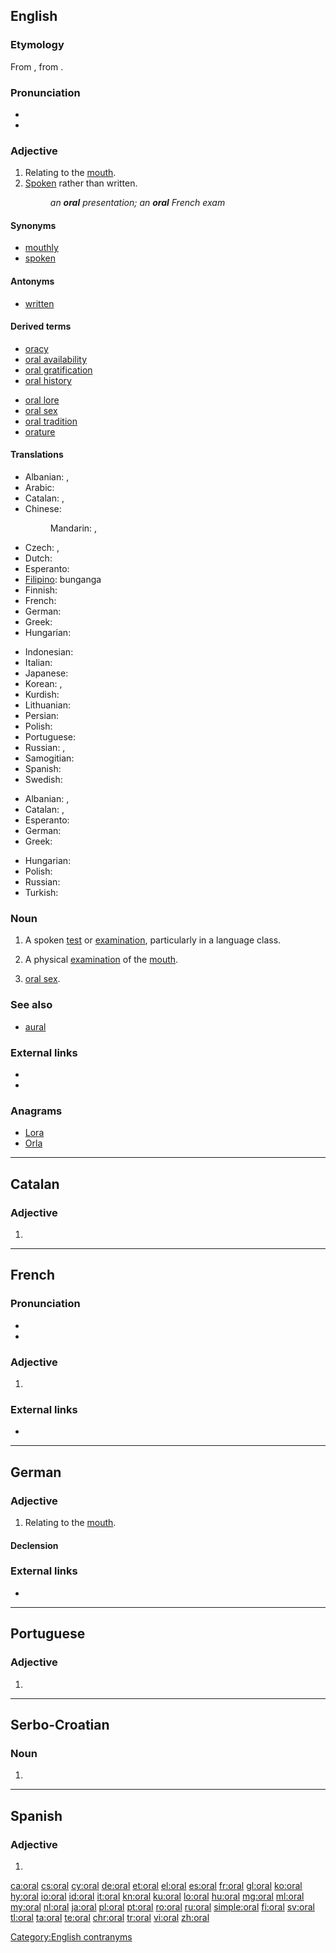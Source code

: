 {{also|Oral}}
==English==

===Etymology===
From {{etyl|NL.|en}} {{term|oralis||of the mouth}}, from {{etyl|la|en}} {{term|os||the mouth|lang=la}}.

===Pronunciation===
* {{IPA|/ˈɔːɹəl/|/ˈɒɹəl/|lang=en}}
* {{rhymes|ɔːɹəl|lang=en}}

===Adjective===
{{en-adj|-}}

# Relating to the [[mouth]].
# [[spoken|Spoken]] rather than written.
#: ''an '''oral''' presentation; an '''oral''' French exam''

====Synonyms====
* [[mouthly]] {{qualifier|rare|lang=en}}
* [[spoken]]

====Antonyms====
* [[written]]

====Derived terms====
{{rel-top|Terms derived from ''oral''}}
* [[oracy]]
* [[oral availability]]
* [[oral gratification]]
* [[oral history]]
{{rel-mid}}
* [[oral lore]]
* [[oral sex]]
* [[oral tradition]]
* [[orature]]
{{rel-bottom}}

====Translations====
{{trans-top|relating to the mouth}}
* Albanian: {{t|sq|gojor}}, {{t|sq|oral}}
* Arabic: {{t|ar|شفهي|tr=sháfahi}}
* Catalan: {{t+|ca|oral}}, {{t|ca|bucal}}
* Chinese:
*: Mandarin: {{t+|cmn|口頭|alt=口頭的|sc=Hani}}, {{t+|cmn|口头|alt=口头的|tr=kǒutóu-de|sc=Hani}}
* Czech: {{t+|cs|ústní}}, {{t|cs|orální}}
* Dutch: {{t|nl|mondelijk}}
* Esperanto: {{t|eo|buŝa}}
* [[Filipino]]: bunganga
* Finnish: {{t+|fi|suullinen}}
* French: {{t+|fr|oral}}
* German: {{t+|de|oral}}
* Greek: {{t+|el|στοματικός|tr=stomatikós}}
* Hungarian: {{t+|hu|orális}}
{{trans-mid}}
* Indonesian: {{t+|id|lisan}}
* Italian: {{t+|it|orale}}
* Japanese: {{t+|ja|口頭|alt=口頭の|tr=こうｔこうの, kōtō-no}}
* Korean: {{t+|ko|구두|alt=구두의|tr=kudu-ui|sc=Hang}}, {{t+|ko|구두|alt=입의}}
* Kurdish: {{t+|ku|devkî}}
* Lithuanian: {{t|lt|oralinis}}
* Persian: {{t+|fa|دهانی|tr=dahâni|sc=fa-Arab}}
* Polish: {{t+|pl|ustny|m}}
* Portuguese: {{t+|pt|oral}}
* Russian: {{t+|ru|ротовой|tr=rotovój}}, {{t+|ru|оральный|tr=orál'nyj}}
* Samogitian: {{t|sgs|oralėnės}}
* Spanish: {{t+|es|oral}}
* Swedish: {{t+|sv|muntlig}}
{{trans-bottom}}

{{trans-top|spoken}}
* Albanian: {{t|sq|gojor}}, {{t|sq|falur}}
* Catalan: {{t+|ca|oral}}, {{t+|ca|verbal}}
* Esperanto: {{t|eo|parola}}
* German: {{t+|de|mündlich}}
* Greek: {{t+|el|προφορικός|tr=proforikós}}
{{trans-mid}}
* Hungarian: {{t+|hu|szóbeli}}
* Polish: {{t+|pl|ustny}}
* Russian: {{t+|ru|устный|tr=ústnyj}}
* Turkish: {{t+|tr|sözlü}}
{{trans-bottom}}

===Noun===
{{en-noun}}

# {{context|countable|lang=en}} A spoken [[test]] or [[examination]], particularly in a language class.
# {{context|countable|lang=en}} A physical [[examination]] of the [[mouth]].
# {{context|uncountable|lang=en}} [[oral sex]].

===See also===
* [[aural]]

===External links===
* {{R:Webster 1913}}
* {{R:Century 1911}}

===Anagrams===
* [[Lora#English|Lora]]
* [[Orla#English|Orla]]

[[Category:English contranyms]]

----

==Catalan==

===Adjective===
{{ca-adj|mf}}

# {{l|en|oral}}

----

==French==

===Pronunciation===
* {{IPA|/ɔʁal/|lang=fr}}
* {{homophones|orale|orales|lang=fr}}

===Adjective===
{{fr-adj|mp=oraux}}<!--

-->

# {{l|en|oral}}

===External links===
* {{R:TLFi}}

----

==German==

===Adjective===
{{de-adj|-}}

# Relating to the [[mouth]].

====Declension====
{{de-decl-adj-notcomp|oral}}
===External links===
* {{R:Duden}}

----

==Portuguese==

===Adjective===
{{pt-adj|or|al}}

# {{l|en|oral}}

----
==Serbo-Croatian==

===Noun===
{{sh-noun|g=m|}}

# {{obsolete spelling of|orao|lang=sh}}

----

==Spanish==

===Adjective===
{{es-adj|pl=orales}}

# {{l|en|oral}}

[[ca:oral]]
[[cs:oral]]
[[cy:oral]]
[[de:oral]]
[[et:oral]]
[[el:oral]]
[[es:oral]]
[[fr:oral]]
[[gl:oral]]
[[ko:oral]]
[[hy:oral]]
[[io:oral]]
[[id:oral]]
[[it:oral]]
[[kn:oral]]
[[ku:oral]]
[[lo:oral]]
[[hu:oral]]
[[mg:oral]]
[[ml:oral]]
[[my:oral]]
[[nl:oral]]
[[ja:oral]]
[[pl:oral]]
[[pt:oral]]
[[ro:oral]]
[[ru:oral]]
[[simple:oral]]
[[fi:oral]]
[[sv:oral]]
[[tl:oral]]
[[ta:oral]]
[[te:oral]]
[[chr:oral]]
[[tr:oral]]
[[vi:oral]]
[[zh:oral]]